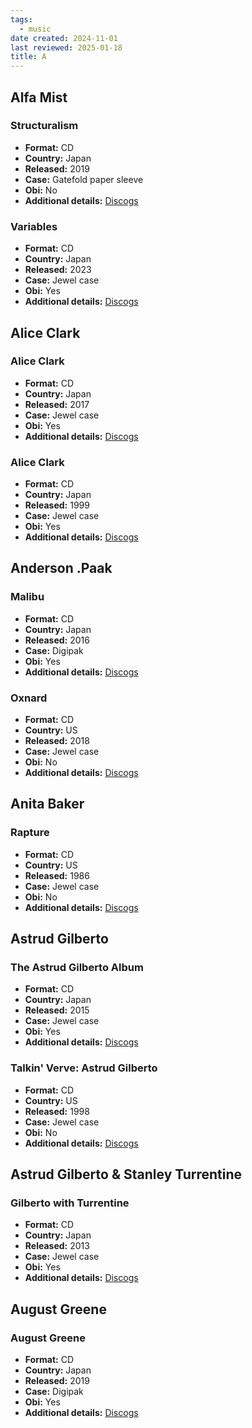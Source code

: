 ```yaml
---
tags:
  - music
date created: 2024-11-01
last reviewed: 2025-01-18
title: A
---
```


## Alfa Mist

### Structuralism

- **Format:** CD
- **Country:** Japan
- **Released:** 2019
- **Case:** Gatefold paper sleeve
- **Obi:** No
- **Additional details:** [Discogs](https://www.discogs.com/release/13747939-Alfa-Mist-Structuralism)

### Variables

- **Format:** CD
- **Country:** Japan
- **Released:** 2023
- **Case:** Jewel case
- **Obi:** Yes
- **Additional details:** [Discogs](https://www.discogs.com/release/26858765-Alfa-Mist-Variables)

## Alice Clark

### Alice Clark

- **Format:** CD
- **Country:** Japan
- **Released:** 2017
- **Case:** Jewel case
- **Obi:** Yes
- **Additional details:** [Discogs](https://www.discogs.com/release/13421614-Alice-Clark-Alice-Clark)

### Alice Clark

- **Format:** CD
- **Country:** Japan
- **Released:** 1999
- **Case:** Jewel case
- **Obi:** Yes
- **Additional details:** [Discogs](https://www.discogs.com/release/1164664-Alice-Clark-Alice-Clark)

## Anderson .Paak

### Malibu

- **Format:** CD
- **Country:** Japan
- **Released:** 2016
- **Case:** Digipak
- **Obi:** Yes
- **Additional details:** [Discogs](https://www.discogs.com/release/28387357-Anderson-Paak-Malibu)

### Oxnard

- **Format:** CD
- **Country:** US
- **Released:** 2018
- **Case:** Jewel case
- **Obi:** No
- **Additional details:** [Discogs](https://www.discogs.com/release/12810252-Anderson-Paak-Oxnard)

## Anita Baker

### Rapture

- **Format:** CD
- **Country:** US
- **Released:** 1986
- **Case:** Jewel case
- **Obi:** No
- **Additional details:** [Discogs](https://www.discogs.com/release/27329031-Anita-Baker-Rapture)

## Astrud Gilberto

### The Astrud Gilberto Album

- **Format:** CD
- **Country:** Japan
- **Released:** 2015
- **Case:** Jewel case
- **Obi:** Yes
- **Additional details:** [Discogs](https://www.discogs.com/release/10807788-Astrud-Gilberto-The-Astrud-Gilberto-Album)

### Talkin' Verve: Astrud Gilberto

- **Format:** CD
- **Country:** US
- **Released:** 1998
- **Case:** Jewel case
- **Obi:** No
- **Additional details:** [Discogs](https://www.discogs.com/release/3395884-Astrud-Gilberto-Talkin-Verve)

## Astrud Gilberto & Stanley Turrentine

### Gilberto with Turrentine

- **Format:** CD
- **Country:** Japan
- **Released:** 2013
- **Case:** Jewel case
- **Obi:** Yes
- **Additional details:** [Discogs](https://www.discogs.com/release/6379408-Astrud-Gilberto-Gilberto-With-Turrentine)

## August Greene

### August Greene

- **Format:** CD
- **Country:** Japan
- **Released:** 2019
- **Case:** Digipak
- **Obi:** Yes
- **Additional details:** [Discogs](https://www.discogs.com/release/27349239-August-Greene-August-Greene)
